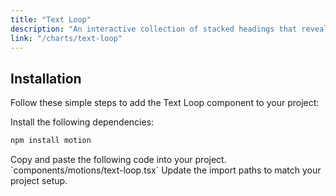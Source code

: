 ```yaml
---
title: "Text Loop"
description: "An interactive collection of stacked headings that reveal individual content sections with a click."
link: "/charts/text-loop"
---
```


<ComponentPreview name="text-loop-demo" />

## Installation

Follow these simple steps to add the Text Loop component to your project:

<Steps>

<Step>
Install the following dependencies:
</Step>

```bash
npm install motion
```

<Step>
    Copy and paste the following code into your project.
`components/motions/text-loop.tsx` 
</Step>

<CollapsibleSource name="text-loop" />

<Step>
     Update the import paths to match your project setup.
</Step>

</Steps>
